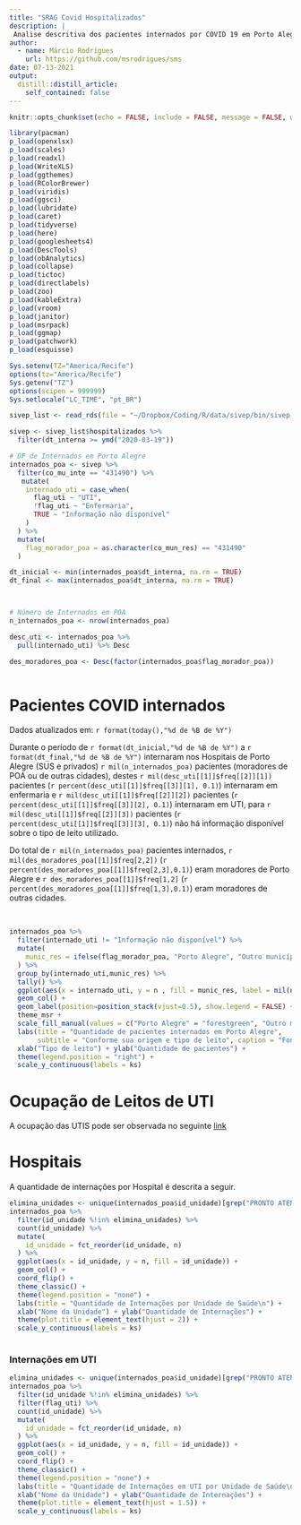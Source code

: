 ```yaml
---
title: "SRAG Covid Hospitalizados"
description: |
 Analise descritiva dos pacientes internados por COVID 19 em Porto Alegre durante o período da Pandemia.
author:
  - name: Márcio Rodrigues
    url: https://github.com/msrodrigues/sms
date: 07-13-2021
output:
  distill::distill_article:
    self_contained: false
---
```



```r
knitr::opts_chunk$set(echo = FALSE, include = FALSE, message = FALSE, warning = FALSE)
```


```r
library(pacman)
p_load(openxlsx)
p_load(scales)
p_load(readxl)
p_load(WriteXLS)
p_load(ggthemes)
p_load(RColorBrewer)
p_load(viridis)
p_load(ggsci)
p_load(lubridate)
p_load(caret)
p_load(tidyverse)
p_load(here)
p_load(googlesheets4)
p_load(DescTools)
p_load(obAnalytics)
p_load(collapse)
p_load(tictoc)
p_load(directlabels)
p_load(zoo)
p_load(kableExtra)
p_load(vroom)
p_load(janitor)
p_load(msrpack)
p_load(ggmap)
p_load(patchwork)
p_load(esquisse)

Sys.setenv(TZ="America/Recife")
options(tz="America/Recife")
Sys.getenv("TZ")
options(scipen = 999999)
Sys.setlocale("LC_TIME", "pt_BR")


```



```r
sivep_list <- read_rds(file = "~/Dropbox/Coding/R/data/sivep/bin/sivep.rds")

sivep <- sivep_list$hospitalizados %>% 
  filter(dt_interna >= ymd("2020-03-19"))
```


```r
# DF de Internados em Porto Alegre
internados_poa <- sivep %>% 
  filter(co_mu_inte == "431490") %>% 
   mutate(
    internado_uti = case_when(
      flag_uti ~ "UTI",
      !flag_uti ~ "Enfermaria",
      TRUE ~ "Informação não disponível"
    )
  ) %>% 
  mutate(
    flag_morador_poa = as.character(co_mun_res) == "431490"
  ) 
```




```r


dt_inicial <- min(internados_poa$dt_interna, na.rm = TRUE)
dt_final <- max(internados_poa$dt_interna, na.rm = TRUE)



# Número de Internados em POA
n_internados_poa <- nrow(internados_poa)

desc_uti <- internados_poa %>% 
  pull(internado_uti) %>% Desc

des_moradores_poa <- Desc(factor(internados_poa$flag_morador_poa))



```


# Pacientes COVID internados

Dados atualizados em: `r format(today(),"%d de %B de %Y")`

Durante o período de `r format(dt_inicial,"%d de %B de %Y")` a `r format(dt_final,"%d de %B de %Y")` internaram nos Hospitais de Porto Alegre (SUS e privados) `r mil(n_internados_poa)` pacientes (moradores de POA ou de outras cidades), destes `r mil(desc_uti[[1]]$freq[[2]][1])` pacientes (`r percent(desc_uti[[1]]$freq[[3]][1], 0.1)`)  internaram em enfermaria e `r mil(desc_uti[[1]]$freq[[2]][2])` pacientes (`r percent(desc_uti[[1]]$freq[[3]][2], 0.1)`) internaram em UTI, para `r mil(desc_uti[[1]]$freq[[2]][3])` pacientes (`r percent(desc_uti[[1]]$freq[[3]][3], 0.1)`) não há informação disponível sobre o tipo de leito utilizado. 

Do total de `r mil(n_internados_poa)` pacientes internados, `r mil(des_moradores_poa[[1]]$freq[2,2])` (`r percent(des_moradores_poa[[1]]$freq[2,3],0.1)`) eram moradores de Porto Alegre e `r des_moradores_poa[[1]]$freq[1,2]` (`r percent(des_moradores_poa[[1]]$freq[1,3],0.1)`) eram moradores de outras cidades.

<br>

```r

internados_poa %>% 
  filter(internado_uti != "Informação não disponível") %>% 
  mutate(
    munic_res = ifelse(flag_morador_poa, "Porto Alegre", "Outro município")
  ) %>% 
  group_by(internado_uti,munic_res) %>% 
  tally() %>% 
  ggplot(aes(x = internado_uti, y = n , fill = munic_res, label = mil(n))) + 
  geom_col() +
  geom_label(position=position_stack(vjust=0.5), show.legend = FALSE) +
  theme_msr +
  scale_fill_manual(values = c("Porto Alegre" = "forestgreen", "Outro município" = "slategray2"), name = "Origem") +
  labs(title = "Quantidade de pacientes internados em Porto Alegre",
       subtitle = "Conforme sua origem e tipo de leito", caption = "Fonte: SIVEP Gripe") +
  xlab("Tipo de leito") + ylab("Quantidade de pacientes") +
  theme(legend.position = "right") + 
  scale_y_continuous(labels = ks)
```



# Ocupação de  Leitos de UTI

A ocupação das UTIS pode ser observada no seguinte [link](https://msrodrigues.shinyapps.io/Corona/){target="_blank"} 


# Hospitais

A quantidade de internações por Hospital é descrita a seguir.

```r

elimina_unidades <- unique(internados_poa$id_unidade)[grep("PRONTO ATENDIMENTO|DIRETORIA GERAL|CHARQUEADAS",unique(internados_poa$id_unidade))]
internados_poa %>% 
  filter(id_unidade %!in% elimina_unidades) %>% 
  count(id_unidade) %>% 
  mutate(
    id_unidade = fct_reorder(id_unidade, n)
  ) %>% 
  ggplot(aes(x = id_unidade, y = n, fill = id_unidade)) +
  geom_col() +
  coord_flip() +
  theme_classic() +
  theme(legend.position = "none") +
  labs(title = "Quantidade de Internações por Unidade de Saúde\n") +
  xlab("Nome da Unidade") + ylab("Quantidade de Internações") +
  theme(plot.title = element_text(hjust = 2)) +
  scale_y_continuous(labels = ks)
  

```

### Internações em UTI

```r

elimina_unidades <- unique(internados_poa$id_unidade)[grep("PRONTO ATENDIMENTO|DIRETORIA GERAL|CHARQUEADAS",unique(internados_poa$id_unidade))]
internados_poa %>% 
  filter(id_unidade %!in% elimina_unidades) %>% 
  filter(flag_uti) %>% 
  count(id_unidade) %>% 
  mutate(
    id_unidade = fct_reorder(id_unidade, n)
  ) %>% 
  ggplot(aes(x = id_unidade, y = n, fill = id_unidade)) +
  geom_col() +
  coord_flip() +
  theme_classic() +
  theme(legend.position = "none") +
  labs(title = "Quantidade de Internações em UTI por Unidade de Saúde\n", caption = "Fonte: SIVEP Gripe") +
  xlab("Nome da Unidade") + ylab("Quantidade de Internações") +
  theme(plot.title = element_text(hjust = 1.5)) +
  scale_y_continuous(labels = ks)
  

```

